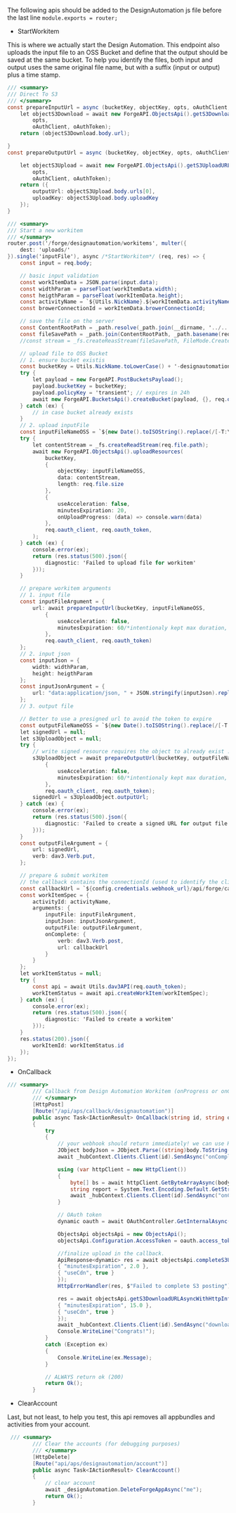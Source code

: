 The following apis should be added to the DesignAutomation js file before the last line `module.exports = router;`

- StartWorkitem

This is where we actually start the Design Automation. This endpoint also uploads the input file to an OSS Bucket and define that the output should be saved at the same bucket. To help you identify the files, both input and output uses the same original file name, but with a suffix (input or output) plus a time stamp.

```cs
/// <summary>
/// Direct To S3
/// </summary>
const prepareInputUrl = async (bucketKey, objectKey, opts, oAuthClient, oAuthToken) => {
    let objectS3Download = await new ForgeAPI.ObjectsApi().getS3DownloadURL(bucketKey, objectKey,
        opts,
        oAuthClient, oAuthToken);
    return (objectS3Download.body.url);

}
const prepareOutputUrl = async (bucketKey, objectKey, opts, oAuthClient, oAuthToken) => {

    let objectS3Upload = await new ForgeAPI.ObjectsApi().getS3UploadURL(bucketKey, objectKey,
        opts,
        oAuthClient, oAuthToken);
    return ({
        outputUrl: objectS3Upload.body.urls[0],
        uploadKey: objectS3Upload.body.uploadKey
    });
}

/// <summary>
/// Start a new workitem
/// </summary>
router.post('/forge/designautomation/workitems', multer({
    dest: 'uploads/'
}).single('inputFile'), async /*StartWorkitem*/ (req, res) => {
    const input = req.body;

    // basic input validation
    const workItemData = JSON.parse(input.data);
    const widthParam = parseFloat(workItemData.width);
    const heigthParam = parseFloat(workItemData.height);
    const activityName = `${Utils.NickName}.${workItemData.activityName}`;
    const browerConnectionId = workItemData.browerConnectionId;

    // save the file on the server
    const ContentRootPath = _path.resolve(_path.join(__dirname, '../..'));
    const fileSavePath = _path.join(ContentRootPath, _path.basename(req.file.originalname));
    //const stream = _fs.createReasStream(fileSavePath, FileMode.Create)) await input.inputFile.CopyToAsync(stream);

    // upload file to OSS Bucket
    // 1. ensure bucket existis
    const bucketKey = Utils.NickName.toLowerCase() + '-designautomation';
    try {
        let payload = new ForgeAPI.PostBucketsPayload();
        payload.bucketKey = bucketKey;
        payload.policyKey = 'transient'; // expires in 24h
        await new ForgeAPI.BucketsApi().createBucket(payload, {}, req.oauth_client, req.oauth_token);
    } catch (ex) {
        // in case bucket already exists
    }
    // 2. upload inputFile
    const inputFileNameOSS = `${new Date().toISOString().replace(/[-T:\.Z]/gm, '').substring(0, 14)}_input_${_path.basename(req.file.originalname)}`; // avoid overriding
    try {
        let contentStream = _fs.createReadStream(req.file.path);
        await new ForgeAPI.ObjectsApi().uploadResources(
            bucketKey,
            {
                objectKey: inputFileNameOSS,
                data: contentStream,
                length: req.file.size
            },
            {
                useAcceleration: false,
                minutesExpiration: 20,
                onUploadProgress: (data) => console.warn(data)
            },
            req.oauth_client, req.oauth_token,
        );
    } catch (ex) {
        console.error(ex);
        return (res.status(500).json({
            diagnostic: 'Failed to upload file for workitem'
        }));
    }

    // prepare workitem arguments
    // 1. input file
    const inputFileArgument = {
        url: await prepareInputUrl(bucketKey, inputFileNameOSS,
            {
                useAcceleration: false,
                minutesExpiration: 60/*intentionaly kept max duration, this url will be sent to DA service*/
            },
            req.oauth_client, req.oauth_token)
    };
    // 2. input json
    const inputJson = {
        width: widthParam,
        height: heigthParam
    };
    const inputJsonArgument = {
        url: "data:application/json, " + JSON.stringify(inputJson).replace(/"/g, "'")
    };
    // 3. output file

    // Better to use a presigned url to avoid the token to expire
    const outputFileNameOSS = `${new Date().toISOString().replace(/[-T:\.Z]/gm, '').substring(0, 14)}_output_${_path.basename(req.file.originalname)}`; // avoid overriding
    let signedUrl = null;
    let s3UploadObject = null;
    try {
        // write signed resource requires the object to already exist :(
        s3UploadObject = await prepareOutputUrl(bucketKey, outputFileNameOSS,
            {
                useAcceleration: false,
                minutesExpiration: 60/*intentionaly kept max duration, this url will be sent to DA service*/
            },
            req.oauth_client, req.oauth_token);
        signedUrl = s3UploadObject.outputUrl;
    } catch (ex) {
        console.error(ex);
        return (res.status(500).json({
            diagnostic: 'Failed to create a signed URL for output file'
        }));
    }
    const outputFileArgument = {
        url: signedUrl,
        verb: dav3.Verb.put,
    };

    // prepare & submit workitem
    // the callback contains the connectionId (used to identify the client) and the outputFileName of this workitem
    const callbackUrl = `${config.credentials.webhook_url}/api/forge/callback/designautomation?id=${browerConnectionId}&outputFileName=${outputFileNameOSS}&inputFileName=${inputFileNameOSS}&uploadKey=${s3UploadObject.uploadKey}`;
    const workItemSpec = {
        activityId: activityName,
        arguments: {
            inputFile: inputFileArgument,
            inputJson: inputJsonArgument,
            outputFile: outputFileArgument,
            onComplete: {
                verb: dav3.Verb.post,
                url: callbackUrl
            }
        }
    };
    let workItemStatus = null;
    try {
        const api = await Utils.dav3API(req.oauth_token);
        workItemStatus = await api.createWorkItem(workItemSpec);
    } catch (ex) {
        console.error(ex);
        return (res.status(500).json({
            diagnostic: 'Failed to create a workitem'
        }));
    }
    res.status(200).json({
        workItemId: workItemStatus.id
    });
});
```

- OnCallback

```cs
/// <summary>
        /// Callback from Design Automation Workitem (onProgress or onComplete)
        /// </summary>
        [HttpPost]
        [Route("/api/aps/callback/designautomation")]
        public async Task<IActionResult> OnCallback(string id, string outputFileName, [FromBody] dynamic body)
        {
            try
            {
                // your webhook should return immediately! we can use Hangfire to schedule a job
                JObject bodyJson = JObject.Parse((string)body.ToString());
                await _hubContext.Clients.Client(id).SendAsync("onComplete", bodyJson.ToString());

                using (var httpClient = new HttpClient())
                {
                    byte[] bs = await httpClient.GetByteArrayAsync(bodyJson["reportUrl"].Value<string>());
                    string report = System.Text.Encoding.Default.GetString(bs);
                    await _hubContext.Clients.Client(id).SendAsync("onComplete", report);
                }

                // OAuth token
                dynamic oauth = await OAuthController.GetInternalAsync();

                ObjectsApi objectsApi = new ObjectsApi();
                objectsApi.Configuration.AccessToken = oauth.access_token;

                //finalize upload in the callback.
                ApiResponse<dynamic> res = await objectsApi.completeS3UploadAsyncWithHttpInfo(NickName.ToLower() + "-designautomation", outputFileName, S3UploadPayload, new Dictionary<string, object> {
                { "minutesExpiration", 2.0 },
                { "useCdn", true }
                });
                HttpErrorHandler(res, $"Failed to complete S3 posting");

                res = await objectsApi.getS3DownloadURLAsyncWithHttpInfo(NickName.ToLower() + "-designautomation", outputFileName, new Dictionary<string, object> {
                { "minutesExpiration", 15.0 },
                { "useCdn", true }
                });
                await _hubContext.Clients.Client(id).SendAsync("downloadResult", (string)(res.Data.url));
                Console.WriteLine("Congrats!");
            }
            catch (Exception ex)
            {
                Console.WriteLine(ex.Message);
            }

            // ALWAYS return ok (200)
            return Ok();
        }
```

- ClearAccount

Last, but not least, to help you test, this api removes all appbundles and activities from your account.

```cs
 /// <summary>
        /// Clear the accounts (for debugging purposes)
        /// </summary>
        [HttpDelete]
        [Route("api/aps/designautomation/account")]
        public async Task<IActionResult> ClearAccount()
        {
            // clear account
            await _designAutomation.DeleteForgeAppAsync("me");
            return Ok();
        }
```
